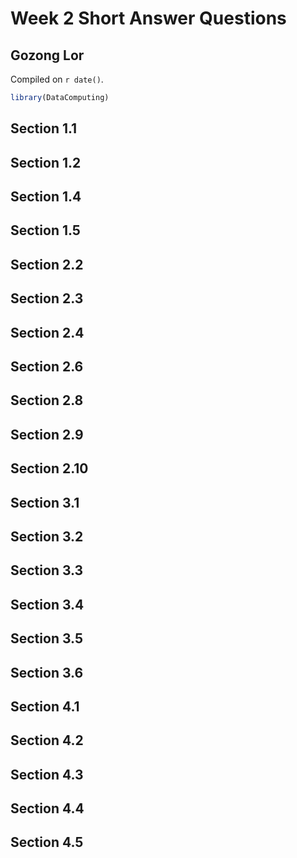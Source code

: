 # Week 2 Short Answer Questions

## Gozong Lor

<!-- leave this material as is -->
Compiled on `r date()`.

```r
library(DataComputing)
```
<!-- put your content after this line -->

## Section 1.1


## Section 1.2

## Section 1.4

## Section 1.5

## Section 2.2

## Section 2.3

## Section 2.4

## Section 2.6

## Section 2.8

## Section 2.9

## Section 2.10

## Section 3.1

## Section 3.2

## Section 3.3

## Section 3.4

## Section 3.5

## Section 3.6

## Section 4.1

## Section 4.2

## Section 4.3

## Section 4.4

## Section 4.5
